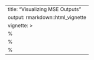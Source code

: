 ---
title: "Visualizing MSE Outputs"
output: rmarkdown::html_vignette
vignette: >
  %\VignetteIndexEntry{Visualizing MSE Outputs}
  %\VignetteEngine{knitr::rmarkdown}
  %\VignetteEncoding{UTF-8}
---